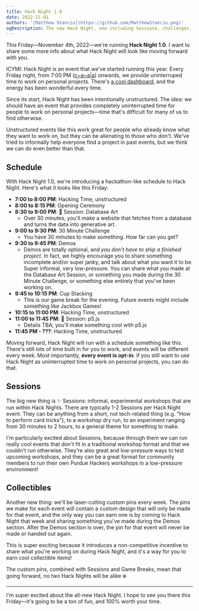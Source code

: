 ```yaml
---
title: Hack Night 1.0
date: 2022-11-01
authors: '[Matthew Stanciu](https://github.com/MatthewStanciu.png)'
ogDescription: The new Hack Night, now including Sessions, challenges, and game breaks.
---
```


This Friday—November 4th, 2022—we're running **Hack Night 1.0**. I want to share some more info about what Hack Night will look like moving forward with you.

ICYMI: Hack Night is an event that we've started running this year. Every Friday night, from 7:00 PM ([c~a~a|a](https://blog.purduehackers.com/posts/lightning-time)) onwards, we provide uninterruped time to work on personal projects. There's [a cool dashboard](https://github.com/purduehackers/night), and the energy has been wonderful every time.

Since its start, Hack Night has been intentionally unstructured. The idea: we should have an event that provides completely uninterrupted time for people to work on personal projects—time that's difficult for many of us to find otherwise.

Unstructured events like this work great for people who already know what they want to work on, but they can be alienating to those who don't. We've tried to informally help everyone find a project in past events, but we think we can do even better than that.

## Schedule

With Hack Night 1.0, we're introducing a hackathon-like schedule to Hack Night. Here's what it looks like this Friday:

- **7:00 to 8:00 PM**: Hacking Time, unstructured
- **8:00 to 8:15 PM**: Opening Ceremony
- **8:30 to 9:00 PM**: 🌈 Session: Database Art
  - Over 30 minutes, you'll make a website that fetches from a database and turns the data into generative art.
- **9:00 to 9:30 PM**: 30 Minute Challenge
  - You have 30 minutes to make something. How far can you get?
- **9:30 to 9:45 PM**: Demos
  - Demos are totally optional, and _you don't have to ship a finished project._ In fact, we highly encourage you to share something
    incomplete and/or super janky, and talk about what you want it to be. Super informal, very low-pressure. You can share what you made
    at the Database Art Session, or something you made during the 30 Minute Challenge, or something else entirely
    that you've been working on.
- **9:45 to 10:15 PM**: Cup Stacking
  - This is our game break for the evening. Future events might include something like Jackbox Games!
- **10:15 to 11:00 PM**: Hacking Time, unstructured
- **11:00 to 11:45 PM**: 🌈 Session: p5.js
  - Details TBA; you'll make something cool with p5.js
- **11:45 PM - ???**: Hacking Time, unstructured

Moving forward, Hack Night will run with a schedule something like this. There's still lots of time built in for you to work, and events will be different every week. Most importantly, **every event is opt-in**: if you still want to use Hack Night as uninterrupted time to work on personal projects, you can do that.

## Sessions

The big new thing is ✨ Sessions: informal, experimental workshops that are run within Hack Nights. There are typically 1-2 Sessions per Hack Night event. They can be anything from a short, not tech-related thing (e.g. "How to perform card tricks"), to a workshop dry run, to an experiment ranging from 30 minutes to 2 hours, to a general theme for something to make.

I'm particularly excited about Sessions, because through them we can run really cool events that don't fit in a traditional workshop format and that we couldn't run otherwise. They're also great and low-pressure ways to test upcoming workshops, and they can be a great format for community members to run their own Purdue Hackers workshops in a low-pressure environment!

## Collectibles

Another new thing: we'll be laser-cutting custom pins every week. The pins we make for each event will contain a custom design that will only be made for that event, and the only way you can earn one is by coming to Hack Night that week and sharing something you've made during the Demos section. After the Demos section is over, the pin for that event will never be made or handed out again.

This is super exciting because it introduces a non-competitive incentive to share what you're working on during Hack Night, and it's a way for you to earn cool collectible items!

The custom pins, combined with Sessions and Game Breaks, mean that going forward, no two Hack Nights will be alike ❄️

---

I'm super excited about the all-new Hack Night. I hope to see you there this Friday—it's going to be a ton of fun, and 100% worth your time.
